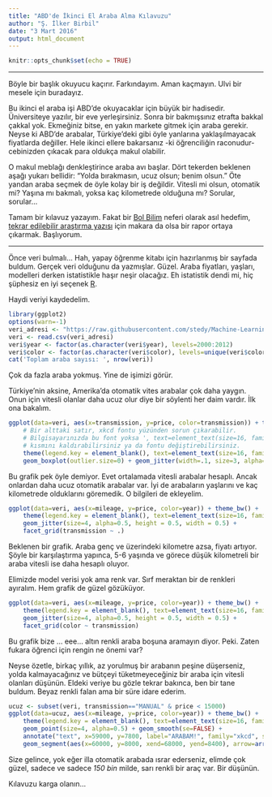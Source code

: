 ```yaml
---
title: "ABD'de İkinci El Araba Alma Kılavuzu"
author: "Ş. İlker Birbil"
date: "3 Mart 2016"
output: html_document
---
```


```r
knitr::opts_chunk$set(echo = TRUE)
```

---

Böyle bir başlık okuyucu kaçırır. Farkındayım. Aman kaçmayın. Ulvi bir mesele için buradayız.

Bu ikinci el araba işi ABD'de okuyacaklar için büyük bir hadisedir. Üniversiteye yazılır, bir eve yerleşirsiniz. Sonra bir bakmışsınız etrafta bakkal çakkal yok. Ekmeğiniz bitse, en yakın markete gitmek için araba gerekir. Neyse ki ABD'de arabalar, Türkiye'deki gibi öyle yanlarına yaklaşılmayacak fiyatlarda değiller. Hele ikinci ellere bakarsanız -ki öğrenciliğin raconudur- cebinizden çıkacak para oldukça makul olabilir. 

O makul meblağı denkleştirince araba avı başlar. Dört tekerden beklenen aşağı yukarı bellidir: "Yolda bırakmasın, ucuz olsun; benim olsun." Öte yandan araba seçmek de öyle kolay bir iş değildir. Vitesli mi olsun, otomatik mi? Yaşına mı bakmalı, yoksa kaç kilometrede olduğuna mı? Sorular, sorular...

Tamam bir kılavuz yazayım. Fakat bir <a href="http://www.bolbilim.com" target="_blank">Bol Bilim</a> neferi olarak asıl hedefim, <a href="http://www.bolbilim.com" target="_blank">tekrar edilebilir araştırma yazısı</a> için makara da olsa bir rapor ortaya çıkarmak. Başlıyorum.

---

Önce veri bulmalı... Hah, yapay öğrenme kitabı için hazırlanmış bir sayfada buldum. Gerçek veri olduğunu da yazmışlar. Güzel. Araba fiyatları, yaşları, modelleri derken istatistikle haşır neşir olacağız. Eh istatistik dendi mi, hiç şüphesiz en iyi seçenek <a href="https://www.r-project.org/" target="_blank">R</a>. 

Haydi veriyi kaydedelim.

```r
library(ggplot2)
options(warn=-1)
veri_adresi <- "https://raw.githubusercontent.com/stedy/Machine-Learning-with-R-datasets/master/usedcars.csv"
veri <- read.csv(veri_adresi)
veri$year <- factor(as.character(veri$year), levels=2000:2012)
veri$color <- factor(as.character(veri$color), levels=unique(veri$color))
cat('Toplam araba sayısı: ', nrow(veri))
```

Çok da fazla araba yokmuş. Yine de işimizi görür.

Türkiye'nin aksine, Amerika'da otomatik vites arabalar çok daha yaygın. Onun için vitesli olanlar daha ucuz olur diye bir söylenti her daim vardır. İlk ona bakalım. 

```r
ggplot(data=veri, aes(x=transmission, y=price, color=transmission)) + theme_bw() + 
    # Bir alttaki satır, xkcd fontu yüzünden sorun çıkarabilir. 
    # Bilgisayarınızda bu font yoksa ', text=element_text(size=16, family="xkcd")"'
    # kısmını kaldırabilirsiniz ya da fontu değiştirebilirsiniz.
    theme(legend.key = element_blank(), text=element_text(size=16, family="xkcd")) +
    geom_boxplot(outlier.size=0) + geom_jitter(width=.1, size=3, alpha=0.5)
```

Bu grafik pek öyle demiyor. Evet ortalamada vitesli arabalar hesaplı. Ancak onlardan daha ucuz otomatik arabalar var. İyi de arabaların yaşlarını ve kaç kilometrede olduklarını göremedik. O bilgileri de ekleyelim.

```r
ggplot(data=veri, aes(x=mileage, y=price, color=year)) + theme_bw() + 
    theme(legend.key = element_blank(), text=element_text(size=16, family="xkcd")) +
    geom_jitter(size=4, alpha=0.5, height = 0.5, width = 0.5) +
    facet_grid(transmission ~ .)
```

Beklenen bir grafik. Araba genç ve üzerindeki kilometre azsa, fiyatı artıyor. Şöyle bir karşılaştırma yapınca, 5-6 yaşında ve görece düşük kilometreli bir araba vitesli ise daha hesaplı oluyor.

Elimizde model verisi yok ama renk var. Sırf meraktan bir de renkleri ayıralım. Hem grafik de güzel gözüküyor.

```r
ggplot(data=veri, aes(x=mileage, y=price, color=year)) + theme_bw() + 
    theme(legend.key = element_blank(), text=element_text(size=16, family="xkcd")) +
    geom_jitter(size=4, alpha=0.5, height = 0.5, width = 0.5) +
    facet_grid(color ~ transmission)
```

Bu grafik bize ... eee... altın renkli araba boşuna aramayın diyor. Peki. Zaten fukara öğrenci için rengin ne önemi var?

Neyse özetle, birkaç yıllık, az yorulmuş bir arabanın peşine düşerseniz, yolda kalmayacağınız ve bütçeyi tüketmeyeceğiniz bir araba için vitesli olanları düşünün. Eldeki veriye bu gözle tekrar bakınca, ben bir tane buldum. Beyaz renkli falan ama bir süre idare ederim.

```r
ucuz <- subset(veri, transmission=="MANUAL" & price < 15000)
ggplot(data=ucuz, aes(x=mileage, y=price, color=year)) + theme_bw() + 
    theme(legend.key = element_blank(), text=element_text(size=16, family="xkcd")) +
    geom_point(size=4, alpha=0.5) + geom_smooth(se=FALSE) + 
    annotate("text", x=59000, y=7800, label="ARABAM!", family="xkcd", size=8, color="blue") +
    geom_segment(aes(x=60000, y=8000, xend=68000, yend=8400), arrow=arrow(), size=1, color="blue")
```

Size gelince, yok eğer illa otomatik arabada ısrar ederseniz, elimde çok güzel, sadece ve sadece _150 bin_ milde, sarı renkli bir araç var. Bir düşünün.

Kılavuzu karga olanın...